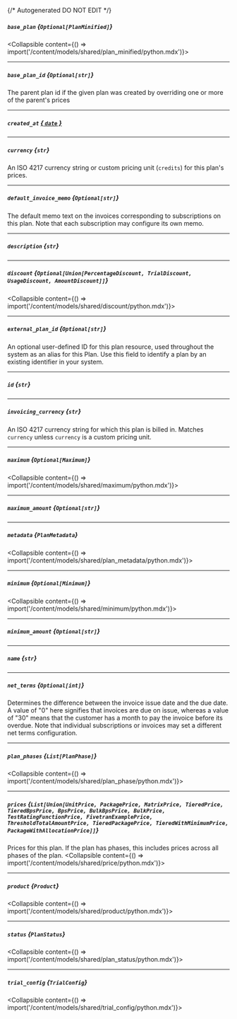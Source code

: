{/* Autogenerated DO NOT EDIT  */}

##### `base_plan` *{`Optional[PlanMinified]`}*
<Collapsible content={() => import('/content/models/shared/plan_minified/python.mdx')}>
</Collapsible>

---
##### `base_plan_id` *{`Optional[str]`}*
The parent plan id if the given plan was created by overriding one or more of the parent's prices

---
##### `created_at` [*{ `date` }*](https://docs.python.org/3/library/datetime.html#date-objects)

---
##### `currency` *{`str`}*
An ISO 4217 currency string or custom pricing unit (`credits`) for this plan's prices.

---
##### `default_invoice_memo` *{`Optional[str]`}*
The default memo text on the invoices corresponding to subscriptions on this plan. Note that each subscription may configure its own memo.

---
##### `description` *{`str`}*

---
##### `discount` *{`Optional[Union[PercentageDiscount, TrialDiscount, UsageDiscount, AmountDiscount]]`}*
<Collapsible content={() => import('/content/models/shared/discount/python.mdx')}>
</Collapsible>

---
##### `external_plan_id` *{`Optional[str]`}*
An optional user-defined ID for this plan resource, used throughout the system as an alias for this Plan. Use this field to identify a plan by an existing identifier in your system.

---
##### `id` *{`str`}*

---
##### `invoicing_currency` *{`str`}*
An ISO 4217 currency string for which this plan is billed in. Matches `currency` unless `currency` is a custom pricing unit.

---
##### `maximum` *{`Optional[Maximum]`}*
<Collapsible content={() => import('/content/models/shared/maximum/python.mdx')}>
</Collapsible>

---
##### `maximum_amount` *{`Optional[str]`}*

---
##### `metadata` *{`PlanMetadata`}*
<Collapsible content={() => import('/content/models/shared/plan_metadata/python.mdx')}>
</Collapsible>

---
##### `minimum` *{`Optional[Minimum]`}*
<Collapsible content={() => import('/content/models/shared/minimum/python.mdx')}>
</Collapsible>

---
##### `minimum_amount` *{`Optional[str]`}*

---
##### `name` *{`str`}*

---
##### `net_terms` *{`Optional[int]`}*
Determines the difference between the invoice issue date and the due date. A value of "0" here signifies that invoices are due on issue, whereas a value of "30" means that the customer has a month to pay the invoice before its overdue. Note that individual subscriptions or invoices may set a different net terms configuration.

---
##### `plan_phases` *{`List[PlanPhase]`}*
<Collapsible content={() => import('/content/models/shared/plan_phase/python.mdx')}>
</Collapsible>

---
##### `prices` *{`List[Union[UnitPrice, PackagePrice, MatrixPrice, TieredPrice, TieredBpsPrice, BpsPrice, BulkBpsPrice, BulkPrice, TestRatingFunctionPrice, FivetranExamplePrice, ThresholdTotalAmountPrice, TieredPackagePrice, TieredWithMinimumPrice, PackageWithAllocationPrice]]`}*
Prices for this plan. If the plan has phases, this includes prices across all phases of the plan.
<Collapsible content={() => import('/content/models/shared/price/python.mdx')}>
</Collapsible>

---
##### `product` *{`Product`}*
<Collapsible content={() => import('/content/models/shared/product/python.mdx')}>
</Collapsible>

---
##### `status` *{`PlanStatus`}*
<Collapsible content={() => import('/content/models/shared/plan_status/python.mdx')}>
</Collapsible>

---
##### `trial_config` *{`TrialConfig`}*
<Collapsible content={() => import('/content/models/shared/trial_config/python.mdx')}>
</Collapsible>

